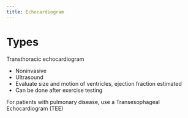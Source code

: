 ```yaml
---
title: Echocardiogram
---
```





# Types


Transthoracic echocardiogram

- Noninvasive
- Ultrasound
- Evaluate size and motion of ventricles, ejection fraction estimated
- Can be done after exercise testing



For patients with pulmonary disease, use a Transesophageal Echocardiogram (TEE)